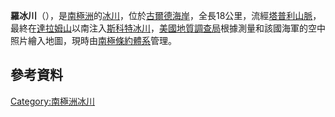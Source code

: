 {{coord|85|36|S|151|26|W|display=title}}

'''羅冰川'''（{{lang-en|Roe Glacier}}），是[[南極洲|南極洲]]的[[冰川|冰川]]，位於[[古爾德海岸|古爾德海岸]]，全長18公里，流經[[塔普利山脈|塔普利山脈]]，最終在[[達拉姆山|達拉姆山]]以南注入[[斯科特冰川|斯科特冰川]]，[[美國地質調查局|美國地質調查局]]根據測量和該國海軍的空中照片繪入地圖，現時由[[南極條約體系|南極條約體系]]管理。

==參考資料== 
{{usgs-gazetteer}}

{{Antarctica-geo-stub}}
[[Category:南極洲冰川|Category:南極洲冰川]]